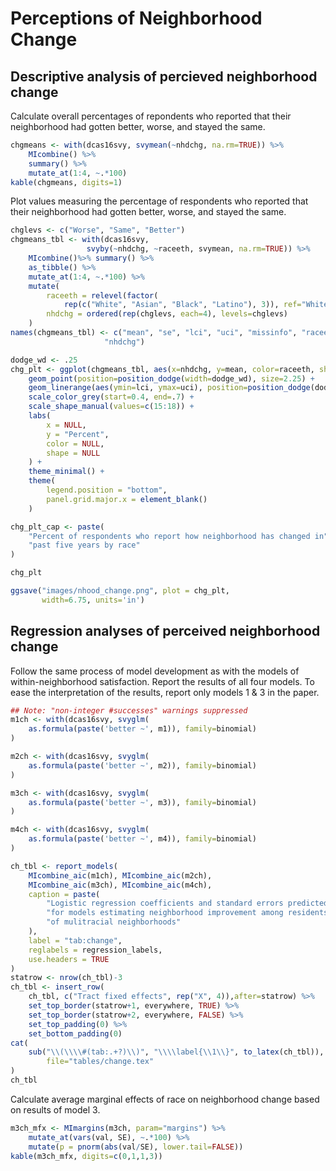 # Perceptions of Neighborhood Change

## Descriptive analysis of percieved neighborhood change

Calculate overall percentages of repondents who reported that their neighborhood had gotten better, worse, and stayed the same. 

```r
chgmeans <- with(dcas16svy, svymean(~nhdchg, na.rm=TRUE)) %>%
    MIcombine() %>%
    summary() %>%
    mutate_at(1:4, ~.*100)
kable(chgmeans, digits=1)

```

Plot values measuring the percentage of respondents who reported that their neighborhood had gotten better, worse, and stayed the same. 

```r
chglevs <- c("Worse", "Same", "Better")
chgmeans_tbl <- with(dcas16svy, 
                 svyby(~nhdchg, ~raceeth, svymean, na.rm=TRUE)) %>%
    MIcombine()%>% summary() %>%
    as_tibble() %>%
    mutate_at(1:4, ~.*100) %>%
    mutate(
        raceeth = relevel(factor(
            rep(c("White", "Asian", "Black", "Latino"), 3)), ref="White"),
        nhdchg = ordered(rep(chglevs, each=4), levels=chglevs)
    )
names(chgmeans_tbl) <- c("mean", "se", "lci", "uci", "missinfo", "raceeth", 
                     "nhdchg")

dodge_wd <- .25
chg_plt <- ggplot(chgmeans_tbl, aes(x=nhdchg, y=mean, color=raceeth, shape=raceeth)) +
    geom_point(position=position_dodge(width=dodge_wd), size=2.25) +
    geom_linerange(aes(ymin=lci, ymax=uci), position=position_dodge(dodge_wd)) +
    scale_color_grey(start=0.4, end=.7) +
    scale_shape_manual(values=c(15:18)) +
    labs(
        x = NULL,
        y = "Percent",
        color = NULL, 
        shape = NULL
    ) +
    theme_minimal() +
    theme(
        legend.position = "bottom",
        panel.grid.major.x = element_blank()
    )

chg_plt_cap <- paste(
    "Percent of respondents who report how neighborhood has changed in",
    "past five years by race"
)

```

```r
chg_plt

ggsave("images/nhood_change.png", plot = chg_plt,
       width=6.75, units='in')

```

## Regression analyses of perceived neighborhood change

Follow the same process of model development as with the models of within-neighborhood satisfaction. Report the results of all four models. To ease the interpretation of the results, report only models 1 & 3 in the paper. 

```r
## Note: "non-integer #successes" warnings suppressed
m1ch <- with(dcas16svy, svyglm(
    as.formula(paste('better ~', m1)), family=binomial)
)

m2ch <- with(dcas16svy, svyglm(
    as.formula(paste('better ~', m2)), family=binomial)
)

m3ch <- with(dcas16svy, svyglm(
    as.formula(paste('better ~', m3)), family=binomial)
)

m4ch <- with(dcas16svy, svyglm(
    as.formula(paste('better ~', m4)), family=binomial)
)

ch_tbl <- report_models(
    MIcombine_aic(m1ch), MIcombine_aic(m2ch),
    MIcombine_aic(m3ch), MIcombine_aic(m4ch),
    caption = paste(
        "Logistic regression coefficients and standard errors predicted",
        "for models estimating neighborhood improvement among residents",
        "of mulitracial neighborhoods"
    ),
    label = "tab:change",
    reglabels = regression_labels,
    use.headers = TRUE
)
statrow <- nrow(ch_tbl)-3
ch_tbl <- insert_row(
    ch_tbl, c("Tract fixed effects", rep("X", 4)),after=statrow) %>%
    set_top_border(statrow+1, everywhere, TRUE) %>%
    set_top_border(statrow+2, everywhere, FALSE) %>% 
    set_top_padding(0) %>%
    set_bottom_padding(0)
cat(
    sub("\\(\\\\#(tab:.+?)\\)", "\\\\label{\\1\\}", to_latex(ch_tbl)),
        file="tables/change.tex"
)
ch_tbl

```

Calculate average marginal effects of race on neighborhood change based on results of model 3.  

```r
m3ch_mfx <- MImargins(m3ch, param="margins") %>%
    mutate_at(vars(val, SE), ~.*100) %>%
    mutate(p = pnorm(abs(val/SE), lower.tail=FALSE))
kable(m3ch_mfx, digits=c(0,1,1,3))

```


